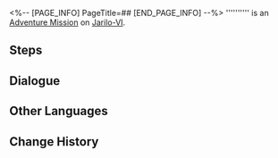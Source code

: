 <%-- [PAGE_INFO]
PageTitle=##
[END_PAGE_INFO] --%>
{{Stub|Dialogue.}}
{{Mission Infobox
|id            = 4040151
|title         = 
|image         = <!--Mission .png-->
|type          = Adventure
|event_name    = 
|chapter       = 
|requirements  = 
* [[Trailblaze Mission]] ''[[Lingering Shadows]]'' completed
* {{cx}}<!--Hidden Mission ID 4040101--> completed
|summary       = <!--official mission summary from Fate's Atlas-->
|characters    = Trailblazer; Voice of a Strange Woman
|startLocation = [[Jarilo-VI]] - [[Backwater Pass]]
|world         = Jarilo-VI
|area          = Backwater Pass
|prev          = 
|next          = 
|rewards       = Shield (Item)*20; A Call From The Fragmentum*1 { text = A Call From The Fragmentum: Clues From the Conversation }
}}
'''''''''' is an [[Adventure Mission]] on [[Jarilo-VI]].

==Steps==


<!--
==Gameplay Notes==

--><!--
==Trial Character==

-->
==Dialogue==
{{Stub Dialogue}}

{{Dialogue End}}

==Other Languages==
{{Other Languages
|en   = 
|zhs  = 
|zht  = 
|ja   = 
|ko   = 
|es   = 
|fr   = 
|ru   = 
|th   = 
|vi   = 
|de   = 
|id   = 
|pt   = 
}}

==Change History==
{{Change History|1.0}}
